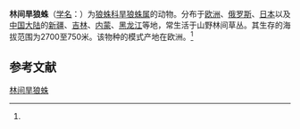 {{Speciesbox
| name = 林间旱狼蛛
| status = 
| status_system = 
| image = Xerolycosa nemoralis.jpg
| genus = Xerolycosa
| species = nemoralis
| authority = (Westring, 1862)<ref name='id13949'>{{cite web| url =http://www.bioinfo.cn/db05/BjdwSpecies.php?action=view&id=13949| title =林间旱狼蛛| work =《中国动物物种编目数据库》| publisher =中国科学院微生物研究所| author =中国科学院动物研究所| accessdate =2009-04-28| archive-date =2016-03-05| archive-url =https://web.archive.org/web/20160305092631/http://www.bioinfo.cn/db05/BjdwSpecies.php?action=view&id=13949| dead-url =yes}}</ref>
}}

'''林间旱狼蛛'''（[[学名|学名]]：{{lang|la|''Xerolycosa nemoralis''}}）为[[狼蛛科|狼蛛科]][[旱狼蛛属|旱狼蛛属]]的动物。分布于[[欧洲|欧洲]]、[[俄罗斯|俄罗斯]]、[[日本|日本]]以及[[中国大陆|中国大陆]]的[[新疆|新疆]]、[[吉林|吉林]]、[[内蒙|内蒙]]、[[黑龙江|黑龙江]]等地，常生活于山野林间草丛。其生存的海拔范围为2700至750米。该物种的模式产地在欧洲。<ref name='id13949'/>

== 参考文献 ==
{{reflist}}

{{Wikispecies|Xerolycosa nemoralis}}
{{Taxonbar|from=Q1058603}}

[[Category:旱狼蛛属|林间旱狼蛛]]


{{蜘蛛小作品}}
